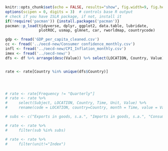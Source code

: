 ```r
knitr::opts_chunk$set(echo = FALSE, results="show", fig.width=9, fig.height=6, warning=FALSE)
options(scipen = 0, digits = 3)  # controls base R output
# check if you have ISLR package, if not, install it
if(!require('pacman')) {install.packages('pacman')}
pacman::p_load(tidyverse, dplyr, ggplot2, data.table, lubridate,
               plotROC, usmap, glmnet, car, rworldmap, countrycode)
```

```r
gdp <- fread('GDP_per_capita_cleaned.csv')
cc <- fread('../oecd-new/Consumer confidence_monthly.csv')
infl <- fread('../oecd-new/CPI_Inflation_monthly.csv')
imex <- fread('../oecd-new/')
dfs <- df %>% arrange(desc(Value)) %>% select(LOCATION, Country, Value)


rate <- rate[Country %in% unique(dfs$Country)]




# rate <- rate[Frequency != "Quarterly"]
# rate <- rate %>% 
#     select(Subject, LOCATION, Country, Time, Unit, Value) %>%
#     rename(code = LOCATION, country=Country, month = Time, value = Value, unit=Unit, sub=Subject)

# subs <- c("Exports in goods, s.a.", "Imports in goods, s.a.", "Consumer prices: all items", "Long-term interest rate", "Monthly unemployment rate: all persons, s.a.", "Consumer confidence indicator, s.a.", "Producer prices - Manufacturing ", "Manufacturing - Confidence indicator, s.a.", "GDP (ratio to trend, smoothed)")

# rate <- rate %>%
#     filter(sub %in% subs)

# rate <- rate %>%
#     filter(unit!="Index")

```
